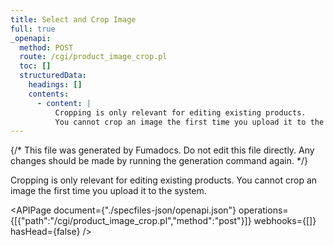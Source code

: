 ```yaml
---
title: Select and Crop Image
full: true
_openapi:
  method: POST
  route: /cgi/product_image_crop.pl
  toc: []
  structuredData:
    headings: []
    contents:
      - content: |
          Cropping is only relevant for editing existing products.
          You cannot crop an image the first time you upload it to the system.
---
```


{/* This file was generated by Fumadocs. Do not edit this file directly. Any changes should be made by running the generation command again. */}

Cropping is only relevant for editing existing products.
You cannot crop an image the first time you upload it to the system.


<APIPage document={"./specfiles-json/openapi.json"} operations={[{"path":"/cgi/product_image_crop.pl","method":"post"}]} webhooks={[]} hasHead={false} />